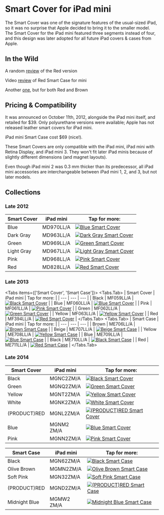 
# Smart Cover for iPad mini

The Smart Cover was one of the signature features of the usual-sized iPad, so it was no surprise that Apple decided to bring it to the smaller model. The Smart Cover for the iPad mini featured three segments instead of four, and this design was later adopted for all future iPad covers & cases from Apple.

## In the Wild

A random [review](http://isource.com/2012/11/05/ipad-mini-smart-cover-review/) of the Red version

Video [review](https://youtu.be/Ca2IMc3scPo) of Red Smart Case for mini

Another [one](https://youtu.be/ybauZRR9snM), but for both Red and Brown

## Pricing & Compatibility

It was announced on October 11th, 2012, alongside the iPad mini itself, and retailed for \$39. Only polyurethane versions were available; Apple has not released leather smart covers for iPad mini.

iPad mini Smart Case cost \$69 (nice!).

These Smart Covers are only compatible with the iPad mini, iPad mini with Retina Display, and iPad mini 3. They won't fit later iPad minis because of slightly different dimensions (and magnet layouts).

Even though iPad mini 2 was 0.3 mm thicker than its predecessor, all iPad mini accessories are interchangeable between iPad mini 1, 2, and 3, but not later models.

## Collections

### Late 2012

| Smart Cover | iPad mini | Tap for more: |
| --- | --- | --- |
| Blue | MD970<wbr/>LL/A | <a href="/ipad_mini/MD970" target="_blank">![Blue Smart Cover](/everypreview/MD970.webp)</a> |
| Dark Gray | MD963<wbr/>LL/A | <a href="/ipad_mini/MD963" target="_blank">![Dark Gray Smart Cover](/everypreview/MD963.webp)</a> |
| Green | MD969<wbr/>LL/A | <a href="/ipad_mini/MD969" target="_blank">![Green Smart Cover](/everypreview/MD969.webp)</a> |
| Light Gray | MD967<wbr/>LL/A | <a href="/ipad_mini/MD967" target="_blank">![Light Gray Smart Cover](/everypreview/MD967.webp)</a> |
| Pink | MD968<wbr/>LL/A | <a href="/ipad_mini/MD968" target="_blank">![Pink Smart Cover](/everypreview/MD968.webp)</a> |
| Red | MD828<wbr/>LL/A | <a href="/ipad_mini/MD828" target="_blank">![Red Smart Cover](/everypreview/MD828.webp)</a> |

### Late 2013

<Tabs items={['Smart Cover', 'Smart Case']}>
              <Tabs.Tab>
            | Smart Cover | iPad mini | Tap for more: |
| --- | --- | --- |
| Black | MF059<wbr/>LL/A | <a href="/ipad_mini/MF059" target="_blank">![Black Smart Cover](/everypreview/MF059.webp)</a> |
| Blue | MF060<wbr/>LL/A | <a href="/ipad_mini/MF060" target="_blank">![Blue Smart Cover](/everypreview/MF060.webp)</a> |
| Pink | MF061<wbr/>LL/A | <a href="/ipad_mini/MF061" target="_blank">![Pink Smart Cover](/everypreview/MF061.webp)</a> |
| Green | MF062<wbr/>LL/A | <a href="/ipad_mini/MF062" target="_blank">![Green Smart Cover](/everypreview/MF062.webp)</a> |
| Yellow | MF063<wbr/>LL/A | <a href="/ipad_mini/MF063" target="_blank">![Yellow Smart Cover](/everypreview/MF063.webp)</a> |
| Red | MF394<wbr/>LL/A | <a href="/ipad_mini/MF394" target="_blank">![Red Smart Cover](/everypreview/MF394.webp)</a> |
            </Tabs.Tab>
              <Tabs.Tab>
            | Smart Case | iPad mini | Tap for more: |
| --- | --- | --- |
| Brown | ME706<wbr/>LL/A | <a href="/ipad_mini/ME706" target="_blank">![Brown Smart Case](/everypreview/ME706.webp)</a> |
| Beige | ME707<wbr/>LL/A | <a href="/ipad_mini/ME707" target="_blank">![Beige Smart Case](/everypreview/ME707.webp)</a> |
| Yellow | ME708<wbr/>LL/A | <a href="/ipad_mini/ME708" target="_blank">![Yellow Smart Case](/everypreview/ME708.webp)</a> |
| Blue | ME709<wbr/>LL/A | <a href="/ipad_mini/ME709" target="_blank">![Blue Smart Case](/everypreview/ME709.webp)</a> |
| Black | ME710<wbr/>LL/A | <a href="/ipad_mini/ME710" target="_blank">![Black Smart Case](/everypreview/ME710.webp)</a> |
| Red | ME711<wbr/>LL/A | <a href="/ipad_mini/ME711" target="_blank">![Red Smart Case](/everypreview/ME711.webp)</a> |
            </Tabs.Tab>
            </Tabs>

### Late 2014

| Smart Cover | iPad mini | Tap for more: |
| --- | --- | --- |
| Black | MGNC2<wbr/>ZM/A | <a href="/ipad_mini/MGNC2" target="_blank">![Black Smart Cover](/everypreview/MGNC2.webp)</a> |
| Green | MGNQ2<wbr/>ZM/A | <a href="/ipad_mini/MGNQ2" target="_blank">![Green Smart Cover](/everypreview/MGNQ2.webp)</a> |
| Yellow | MGNT2<wbr/>ZM/A | <a href="/ipad_mini/MGNT2" target="_blank">![Yellow Smart Cover](/everypreview/MGNT2.webp)</a> |
| White | MGNK2<wbr/>ZM/A | <a href="/ipad_mini/MGNK2" target="_blank">![White Smart Cover](/everypreview/MGNK2.webp)</a> |
| (PRODUCT)RED | MGNL2<wbr/>ZM/A | <a href="/ipad_mini/MGNL2" target="_blank">![(PRODUCT)RED Smart Cover](/everypreview/MGNL2.webp)</a> |
| Blue | MGNM2<wbr/>ZM/A | <a href="/ipad_mini/MGNM2" target="_blank">![Blue Smart Cover](/everypreview/MGNM2.webp)</a> |
| Pink | MGNN2<wbr/>ZM/A | <a href="/ipad_mini/MGNN2" target="_blank">![Pink Smart Cover](/everypreview/MGNN2.webp)</a> |

| Smart Case | iPad mini | Tap for more: |
| --- | --- | --- |
| Black | MGN62<wbr/>ZM/A | <a href="/ipad_mini/MGN62" target="_blank">![Black Smart Case](/everypreview/MGN62.webp)</a> |
| Olive Brown | MGMN2<wbr/>ZM/A | <a href="/ipad_mini/MGMN2" target="_blank">![Olive Brown Smart Case](/everypreview/MGMN2.webp)</a> |
| Soft Pink | MGN32<wbr/>ZM/A | <a href="/ipad_mini/MGN32" target="_blank">![Soft Pink Smart Case](/everypreview/MGN32.webp)</a> |
| (PRODUCT)RED | MGND2<wbr/>ZM/A | <a href="/ipad_mini/MGND2" target="_blank">![(PRODUCT)RED Smart Case](/everypreview/MGND2.webp)</a> |
| Midnight Blue | MGMW2<wbr/>ZM/A | <a href="/ipad_mini/MGMW2" target="_blank">![Midnight Blue Smart Case](/everypreview/MGMW2.webp)</a> |
